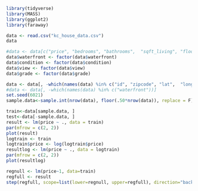 ```r
library(tidyverse)
library(MASS)
library(ggplot2)
library(faraway)

data <- read.csv("kc_house_data.csv")
data
```
```r
#data <- data[c("price", "bedrooms", "bathrooms",  "sqft_living", "floors","condition", "grade", "yr_built")]
data$waterfront <- factor(data$waterfront)
data$condition <- factor(data$condition)
data$view <- factor(data$view)
data$grade <- factor(data$grade)

data <- data[, -which(names(data) %in% c("id", "zipcode", "lat",  "long", "date","sqft_above", "sqft_basement", "sqft_lot15","sqft_living15"))]
#data <- data[, -which(names(data) %in% c("waterfront"))]
set.seed(6021)
sample.data<-sample.int(nrow(data), floor(.50*nrow(data)), replace = F)

train<-data[sample.data, ]
test<-data[-sample.data, ]
result <- lm(price ~ ., data = train)
par(mfrow = c(2, 2))
plot(result)
logtrain <- train
logtrain$price <- log(logtrain$price)
resultlog <- lm(price ~ ., data = logtrain)
par(mfrow = c(2, 2))
plot(resultlog)
```
```r
regnull <- lm(price~1, data=train)
regfull <- result
step(regfull, scope=list(lower=regnull, upper=regfull), direction="backward")
```

